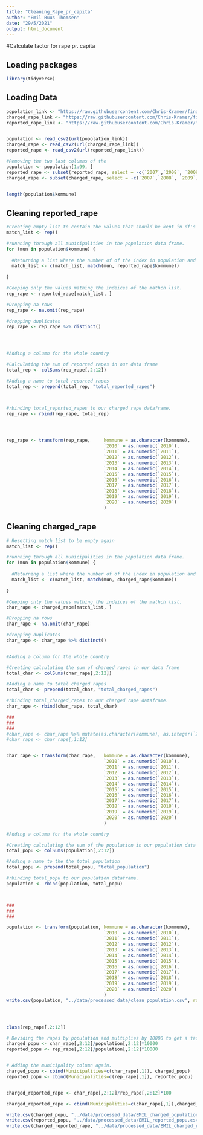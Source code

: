 ```yaml
---
title: "Cleaning_Rape_pr_capita"
author: "Emil Buus Thomsen"
date: "29/5/2021"
output: html_document
---
```


#Calculate factor for rape pr. capita


## Loading packages
```r
library(tidyverse)

```

## Loading Data

```r
popolation_link <- "https://raw.githubusercontent.com/Chris-Kramer/final_project-CDS/main/data/raw_data/pop.csv"
charged_rape_link <- "https://raw.githubusercontent.com/Chris-Kramer/final_project-CDS/main/data/raw_data/charged_rape.csv"
reported_rape_link <- "https://raw.githubusercontent.com/Chris-Kramer/final_project-CDS/main/data/raw_data/reported_rape.csv"


population <- read_csv2(url(popolation_link))
charged_rape <- read_csv2(url(charged_rape_link))
reported_rape <- read_csv2(url(reported_rape_link))
```
```r
#Removing the two last columns of the
population <- population[1:99, ]
reported_rape <- subset(reported_rape, select = -c(`2007`,`2008`, `2009`))
charged_rape <- subset(charged_rape, select = -c(`2007`,`2008`, `2009`))


length(population$kommune)

```


## Cleaning reported_rape

```r
#Creating empty list to contain the values that should be kept in df's
match_list <- rep()

#runnning through all municipalities in the population data frame.
for (mun in population$kommune) {
  
  #Returning a list where the number of of the index in population and reported_rape are the same.
  match_list <- c(match_list, match(mun, reported_rape$kommune))
  
}

#Ceeping only the values mathing the indeices of the mathch list.
rep_rape <- reported_rape[match_list, ]

#Dropping na rows
rep_rape <- na.omit(rep_rape)

#dropping duplicates
rep_rape <- rep_rape %>% distinct()




#Adding a column for the whole country 

#Calculating the sum of reported rapes in our data frame
total_rep <- colSums(rep_rape[,2:12])

#Adding a name to total reported rapes
total_rep <- prepend(total_rep, "total_reported_rapes")



#rbinding total_reported_rapes to our charged rape dataframe.
rep_rape <- rbind(rep_rape, total_rep)




rep_rape <- transform(rep_rape,     kommune = as.character(kommune),
                                    `2010` = as.numeric(`2010`),
                                    `2011` = as.numeric(`2011`),
                                    `2012` = as.numeric(`2012`),
                                    `2013` = as.numeric(`2013`),
                                    `2014` = as.numeric(`2014`),
                                    `2015` = as.numeric(`2015`),
                                    `2016` = as.numeric(`2016`),
                                    `2017` = as.numeric(`2017`),
                                    `2018` = as.numeric(`2018`),
                                    `2019` = as.numeric(`2019`),
                                    `2020` = as.numeric(`2020`)
                                    )
```


## Cleaning charged_rape

```r

# Resetting match list to be empty again
match_list <- rep()

#runnning through all municipalities in the population data frame.
for (mun in population$kommune) {
  
  #Returning a list where the number of of the index in population and charged_rape are the same.
  match_list <- c(match_list, match(mun, charged_rape$kommune))
  
}

#Ceeping only the values mathing the indeices of the mathch list.
char_rape <- charged_rape[match_list, ]

#Dropping na rows
char_rape <- na.omit(char_rape)

#dropping duplicates
char_rape <- char_rape %>% distinct()


#Adding a column for the whole country 

#Creating calculating the sum of charged rapes in our data frame
total_char <- colSums(char_rape[,2:12])

#Adding a name to total charged rapes
total_char <- prepend(total_char, "total_charged_rapes")

#rbinding total_charged_rapes to our charged rape dataframe.
char_rape <- rbind(char_rape, total_char)

###
###
###
#char_rape <- char_rape %>% mutate(as.character(kommune), as.integer(`2010`, `2011`, `2012`, `2013`, `2014`, `2015`, `2016`, `2017`, `2018`, `2019`, `2020`))
#char_rape <- char_rape[,1:12]


char_rape <- transform(char_rape,   kommune = as.character(kommune),
                                    `2010` = as.numeric(`2010`),
                                    `2011` = as.numeric(`2011`),
                                    `2012` = as.numeric(`2012`),
                                    `2013` = as.numeric(`2013`),
                                    `2014` = as.numeric(`2014`),
                                    `2015` = as.numeric(`2015`),
                                    `2016` = as.numeric(`2016`),
                                    `2017` = as.numeric(`2017`),
                                    `2018` = as.numeric(`2018`),
                                    `2019` = as.numeric(`2019`),
                                    `2020` = as.numeric(`2020`)
                                    )

```





```r
#Adding a column for the whole country 

#Creating calculating the sum of the population in our population data frame
total_popu <- colSums(population[,2:12])

#Adding a name to the the total population
total_popu <- prepend(total_popu, "total_population")

#rbinding total_popu to our population dataframe.
population <- rbind(population, total_popu)



###
###
###

population <- transform(population, kommune = as.character(kommune),
                                    `2010` = as.numeric(`2010`),
                                    `2011` = as.numeric(`2011`),
                                    `2012` = as.numeric(`2012`),
                                    `2013` = as.numeric(`2013`),
                                    `2014` = as.numeric(`2014`),
                                    `2015` = as.numeric(`2015`),
                                    `2016` = as.numeric(`2016`),
                                    `2017` = as.numeric(`2017`),
                                    `2018` = as.numeric(`2018`),
                                    `2019` = as.numeric(`2019`),
                                    `2020` = as.numeric(`2020`)
                                    )
write.csv(population, "../data/processed_data/clean_population.csv", row.names = FALSE)




class(rep_rape[,2:12])

# Deviding the rapes by population and multiplies by 10000 to get a factor of rape per person. In order to do this we are dropping the municipality column
charged_popu <- char_rape[,2:12]/population[,2:12]*10000
reported_popu <- rep_rape[,2:12]/population[,2:12]*10000


# Adding the municipality column again.
charged_popu <- cbind(Municipalities=c(char_rape[,1]), charged_popu)
reported_popu <- cbind(Municipalities=c(rep_rape[,1]), reported_popu)



```


```r
charged_reported_rape <- char_rape[,2:12]/rep_rape[,2:12]*100

charged_reported_rape <- cbind(Municipalities=c(char_rape[,1]),charged_reported_rape)

```


```r
write.csv(charged_popu, "../data/processed_data/EMIL_charged_population.csv", row.names = FALSE)
write.csv(reported_popu, "../data/processed_data/EMIL_reported_popu.csv", row.names = FALSE)
write.csv(charged_reported_rape, "../data/processed_data/EMIL_charged_reported_rape.csv", row.names = FALSE)

```



